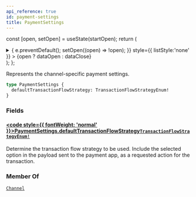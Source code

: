 ```yaml
---
api_reference: true
id: payment-settings
title: PaymentSettings
---
```






const [open, setOpen] = useState(startOpen);
return (
<details {...(open ? { open: true } : {})} className="details" style={{ border:'none', boxShadow:'none', background:'var(--ifm-background-color)' }}>
<summary
onClick={(e) => {
e.preventDefault();
setOpen((open) => !open);
}}
style={{ listStyle:'none' }} >
{open ? dataOpen : dataClose}
</summary>
{open && children}
</details>
);
};

Represents the channel-specific payment settings.

```graphql
type PaymentSettings {
  defaultTransactionFlowStrategy: TransactionFlowStrategyEnum!
}
```

### Fields

#### [<code style={{ fontWeight: 'normal' }}>PaymentSettings.<b>defaultTransactionFlowStrategy</b></code>](#)<Bullet />[`TransactionFlowStrategyEnum!`](../../../api-reference/payments/enums/transaction-flow-strategy-enum.mdx) <Badge class="badge badge--secondary" text="non-null"/> <Badge class="badge badge--secondary" text="enum"/> <Badge class="badge badge--secondary" text="payments"/>

Determine the transaction flow strategy to be used. Include the selected option in the payload sent to the payment app, as a requested action for the transaction.

### Member Of

[`Channel`](../../../api-reference/channels/objects/channel.mdx) <Badge class="badge badge--secondary" text="object"/>
